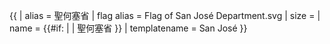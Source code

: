 {{ {{{1<noinclude>|country showdata</noinclude>}}}
| alias = 聖何塞省
| flag alias = Flag of San José Department.svg
| size = {{{size|}}}
| name = {{#if: {{{name|}}} | {{{name|}}} | 聖何塞省 }}
<noinclude>
| templatename = San José
</noinclude>
}}<noinclude>
</noinclude>
